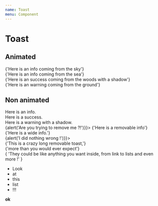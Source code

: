 ```yaml
---
name: Toast
menu: Component
---
```


# Toast

## Animated

<Playground>
  <Section>
    <Toast type="info" animate="from-top">
      {'Here is an info coming from the sky'}
    </Toast>
  </Section>
  <Section>
    <Toast type="info" animate="from-right">
      {'Here is an info coming from the sea'}
    </Toast>
  </Section>
  <Section>
    <Toast type="success" animate="from-left" shadow>
      {'Here is an success coming from the woods with a shadow'}
    </Toast>
  </Section>
  <Section>
    <Toast type="warning" animate="from-bottom">
      {'Here is an warning coming from the ground'}
    </Toast>
  </Section>
</Playground>

## Non animated

<Playground>
  <Section>
    <Toast type="info">Here is an info.</Toast>
  </Section>
  <Section>
    <Toast type="success">Here is a success.</Toast>
  </Section>
  <Section>
    <Toast type="warning" shadow>Here is a warning with a shadow.</Toast>
  </Section>
  <Section>
    <Toast type="info" onRemove={() => {alert('Are you trying to remove me ?!')}}>
      {'Here is a removable info'}
    </Toast>
  </Section>
  <Section>
    <Toast type="info" wide>
      {'Here is a wide info.'}
    </Toast>
  </Section>
  <Section>
    <Toast type="info" onRemove={() => {alert('I did nothing wrong !')}}>
      <div>
        {'This is a crazy long removable toast,'}
        <br />
        {'more than you would ever expect'}
        <br />
        {
          'They could be like anything you want inside, from link to lists and even more !'
        }
        <br />
        <ul>
          <li>Look</li>
          <li>at</li>
          <li>this</li>
          <li>list</li>
          <li>!!!</li>
        </ul>
        <b>ok</b>
      </div>
    </Toast>
  </Section>
</Playground>

<Props of={Toast} />
